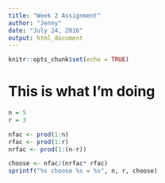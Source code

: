 ```yaml
---
title: "Week 2 Assignment"
author: "Jenny"
date: "July 24, 2016"
output: html_document
---
```


```r
knitr::opts_chunk$set(echo = TRUE)
```

# This is what I'm doing




```r
n = 5
r = 3

nfac <- prod(1:n)
rfac <- prod(1:r)
nrfac <- prod(1:(n-r))

choose <- nfac/(nrfac* rfac)
sprintf("%s choose %s = %s", n, r, choose)
```
